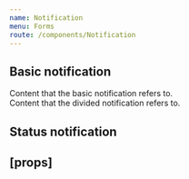 ```yaml
---
name: Notification
menu: Forms
route: /components/Notification
---
```



<PageTitle src="components/Form/Notification" title="Notification" />

## Basic notification

<Playground>
  <ThemeWrapper>
    <Notification notification="Basic notification">Content that the basic notification refers to.</Notification>
    <br />
    <Notification divided notification="Divided notification">
      Content that the divided notification refers to.
    </Notification>
  </ThemeWrapper>
</Playground>

## Status notification

<Playground>
  <ThemeWrapper>
    <Flex direction="column">
      <Rhythm mb={1}>
        <Notification color="success" notification="Success notification" />
        <Notification color="warning" notification="Warning notification" />
        <Notification color="danger" notification="Danger notification" />
        <Notification divided color="primary" notification="Primary notification" />
        <Notification color="neutral" notification="Neutral notification" />
      </Rhythm>
    </Flex>
  </ThemeWrapper>
</Playground>

## \[props\]

<Props of={Notification} />
